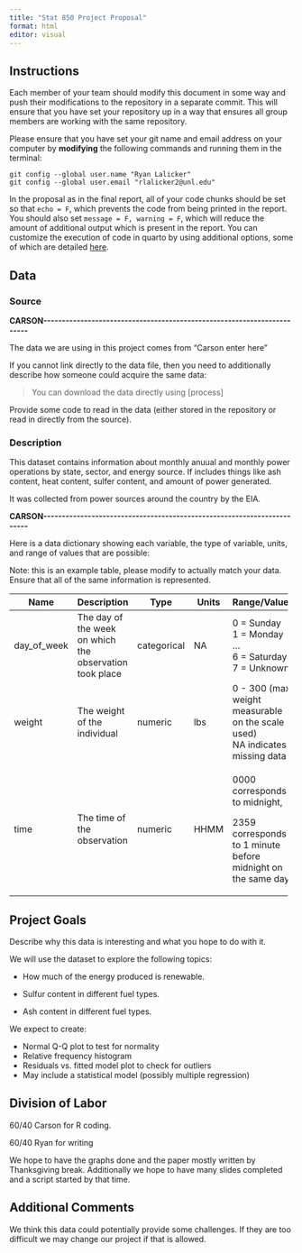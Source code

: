 ```yaml
---
title: "Stat 850 Project Proposal"
format: html
editor: visual
---
```


## Instructions

Each member of your team should modify this document in some way and push their modifications to the repository in a separate commit. This will ensure that you have set your repository up in a way that ensures all group members are working with the same repository.

Please ensure that you have set your git name and email address on your computer by **modifying** the following commands and running them in the terminal:

```         
git config --global user.name "Ryan Lalicker"
git config --global user.email "rlalicker2@unl.edu"
```

In the proposal as in the final report, all of your code chunks should be set so that `echo = F`, which prevents the code from being printed in the report. You should also set `message = F, warning = F`, which will reduce the amount of additional output which is present in the report. You can customize the execution of code in quarto by using additional options, some of which are detailed [here](https://quarto.org/docs/computations/execution-options.html).

## Data

### Source

**CARSON\-\-\-\-\-\-\-\-\-\-\-\-\-\-\-\-\-\-\-\-\-\-\-\-\-\-\-\-\-\-\-\-\-\-\-\-\-\-\-\-\-\-\-\-\-\-\-\-\-\-\-\-\-\-\-\-\-\-\-\-\-\-\-\-\-\-\-\-\-\-\--**

The data we are using in this project comes from "Carson enter here"

If you cannot link directly to the data file, then you need to additionally describe how someone could acquire the same data:

> You can download the data directly using \[process\]

Provide some code to read in the data (either stored in the repository or read in directly from the source).

### Description

This dataset contains information about monthly anuual and monthly power operations by state, sector, and energy source. If includes things like ash content, heat content, sulfer content, and amount of power generated.

It was collected from power sources around the country by the EIA.

**CARSON\-\-\-\-\-\-\-\-\-\-\-\-\-\-\-\-\-\-\-\-\-\-\-\-\-\-\-\-\-\-\-\-\-\-\-\-\-\-\-\-\-\-\-\-\-\-\-\-\-\-\-\-\-\-\-\-\-\-\-\-\-\-\-\-\-\-\-\-\-\-\--**

Here is a data dictionary showing each variable, the type of variable, units, and range of values that are possible:

Note: this is an example table, please modify to actually match your data. Ensure that all of the same information is represented.

+-------------+---------------------------------------------------------+-------------+---------+---------------------------------------------------------------+
| Name        | Description                                             | Type        | Units   | Range/Values                                                  |
+=============+=========================================================+=============+=========+===============================================================+
| day_of_week | The day of the week on which the observation took place | categorical | NA      | 0 = Sunday\                                                   |
|             |                                                         |             |         | 1 = Monday\                                                   |
|             |                                                         |             |         | ...\                                                          |
|             |                                                         |             |         | 6 = Saturday\                                                 |
|             |                                                         |             |         | 7 = Unknown                                                   |
+-------------+---------------------------------------------------------+-------------+---------+---------------------------------------------------------------+
| weight      | The weight of the individual                            | numeric     | lbs     | 0 - 300 (max weight measurable on the scale used)\            |
|             |                                                         |             |         | NA indicates missing data                                     |
+-------------+---------------------------------------------------------+-------------+---------+---------------------------------------------------------------+
| time        | The time of the observation                             | numeric     | HHMM    | 0000 corresponds to midnight,                                 |
|             |                                                         |             |         |                                                               |
|             |                                                         |             |         | 2359 corresponds to 1 minute before midnight on the same day. |
+-------------+---------------------------------------------------------+-------------+---------+---------------------------------------------------------------+

## Project Goals

Describe why this data is interesting and what you hope to do with it.

We will use the dataset to explore the following topics:

-   How much of the energy produced is renewable.

-   Sulfur content in different fuel types.

-   Ash content in different fuel types.

We expect to create:

-   Normal Q-Q plot to test for normality
-   Relative frequency histogram
-   Residuals vs. fitted model plot to check for outliers
-   May include a statistical model (possibly multiple regression)

## Division of Labor

60/40 Carson for R coding.

60/40 Ryan for writing

We hope to have the graphs done and the paper mostly written by Thanksgiving break. Additionally we hope to have many slides completed and a script started by that time.

## Additional Comments

We think this data could potentially provide some challenges. If they are too difficult we may change our project if that is allowed.
